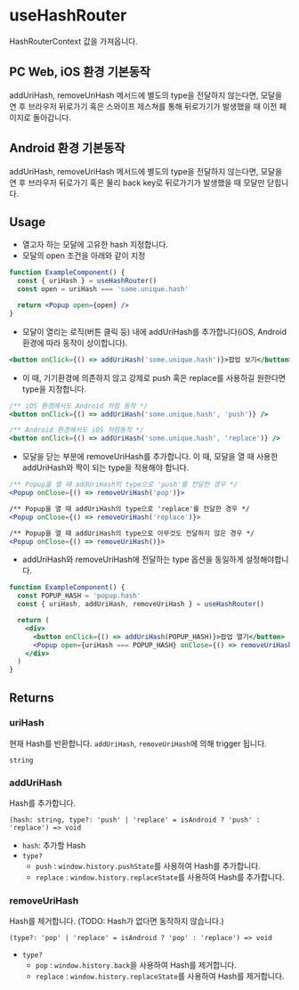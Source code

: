 
<Meta title="triple-web / useHashRouter" />

# useHashRouter

HashRouterContext 값을 가져옵니다.

## PC Web, iOS 환경 기본동작

addUriHash, removeUriHash 메서드에 별도의 type을 전달하지 않는다면, 모달을 연 후 브라우저 뒤로가기 혹은 스와이프 제스쳐를 통해 뒤로가기가 발생했을 때 이전 페이지로 돌아갑니다.

## Android 환경 기본동작

addUriHash, removeUriHash 메서드에 별도의 type을 전달하지 않는다면, 모달을 연 후 브라우저 뒤로가기 혹은 물리 back key로 뒤로가기가 발생했을 때 모달만 닫힙니다.

## Usage

- 열고자 하는 모달에 고유한 hash 지정합니다.
- 모달의 open 조건을 아래와 같이 지정

```jsx
function ExampleComponent() {
  const { uriHash } = useHashRouter()
  const open = uriHash === 'some.unique.hash'

  return <Popup open={open} />
}
```

- 모달이 열리는 로직(버튼 클릭 등) 내에 addUriHash를 추가합니다(iOS, Android 환경에 따라 동작이 상이합니다).

```jsx
<button onClick={() => addUriHash('some.unique.hash')}>팝업 보기</button>
```

- 이 때, 기기환경에 의존하지 않고 강제로 push 혹은 replace를 사용하길 원한다면 type을 지정합니다.

```jsx
/** iOS 환경에서도 Android 처럼 동작 */
<button onClick={() => addUriHash('some.unique.hash', 'push')} />

/** Android 환경에서도 iOS 처럼동작 */
<button onClick={() => addUriHash('some.unique.hash', 'replace')} />
```

- 모달을 닫는 부분에 removeUriHash를 추가합니다. 이 때, 모달을 열 때 사용한 addUriHash와 짝이 되는 type을 적용해야 합니다.

```jsx
/** Popup을 열 때 addUriHash의 type으로 'push'를 전달한 경우 */
<Popup onClose={() => removeUriHash('pop')}>

/** Popup을 열 때 addUriHash의 type으로 'replace'를 전달한 경우 */
<Popup onClose={() => removeUriHash('replace')}>

/** Popup을 열 때 addUriHash의 type으로 아무것도 전달하지 않은 경우 */
<Popup onClose={() => removeUriHash()}>
```

- addUriHash와 removeUriHash에 전달하는 type 옵션을 동일하게 설정해야합니다.

```jsx
function ExampleComponent() {
  const POPUP_HASH = 'popup.hash'
  const { uriHash, addUriHash, removeUriHash } = useHashRouter()

  return (
    <div>
      <button onClick={() => addUriHash(POPUP_HASH)}>팝업 열기</button>
      <Popup open={uriHash === POPUP_HASH} onClose={() => removeUriHash()} />
    </div>
  )
}
```

## Returns

### uriHash

현재 Hash를 반환합니다. `addUriHash`, `removeUriHash`에 의해 trigger 됩니다.

`string`

### addUriHash

Hash를 추가합니다.

`(hash: string, type?: 'push' | 'replace' = isAndroid ? 'push' : 'replace') => void`

- `hash`: 추가할 Hash
- `type?`
  - `push` : `window.history.pushState`를 사용하여 Hash를 추가합니다.
  - `replace` : `window.history.replaceState`를 사용하여 Hash를 추가합니다.

### removeUriHash

Hash를 제거합니다. (TODO: Hash가 없다면 동작하지 않습니다.)

`(type?: 'pop' | 'replace' = isAndroid ? 'pop' : 'replace') => void`

- `type?`
  - `pop` : `window.history.back`을 사용하여 Hash를 제거합니다.
  - `replace` : `window.history.replaceState`를 사용하여 Hash를 제거합니다.
